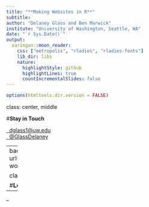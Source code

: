 ```yaml
---
title: "**Making Websites in R**"
subtitle: 
author: "Delaney Glass and Ben Marwick"
institute: "University of Washington, Seattle, WA"
date: "`r Sys.Date()`"
output:
  xaringan::moon_reader:
    css: ["metropolis", "rladies", "rladies-fonts"]
    lib_dir: libs
    nature:
      highlightStyle: github
      highlightLines: true
      countIncrementalSlides: false
---
```


```r
options(htmltools.dir.version = FALSE)
```
class: center, middle

#**Stay in Touch**

<a href="mailto:dglass1@uw.edu"><i class="fa fa-paper-plane fa-fw"></i>&nbsp; dglass1@uw.edu</a><br>
<a href="http://twitter.com/GlassDelaneyl"><i class="fa fa-twitter fa-fw"></i>&nbsp; @GlassDelaney</a><br>

---
background-image: url(https://p0.piqsels.com/preview/750/797/301/business-women-collaborate-collaboration-cooperation.jpg)

class: inverse, left, top

#**Let's get started!**

---


--



